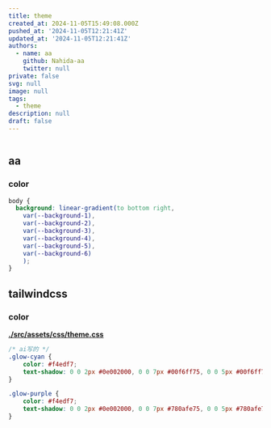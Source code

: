 ```yaml
---
title: theme
created_at: 2024-11-05T15:49:08.000Z
pushed_at: '2024-11-05T12:21:41Z'
updated_at: '2024-11-05T12:21:41Z'
authors:
  - name: aa
    github: Nahida-aa
    twitter: null
private: false
svg: null
image: null
tags:
  - theme
description: null
draft: false
---
```

```ts
```
## aa
### color
```css
body {
  background: linear-gradient(to bottom right,
    var(--background-1),
    var(--background-2),
    var(--background-3),
    var(--background-4),
    var(--background-5),
    var(--background-6)
    );
}
```
## tailwindcss

### color
**[./src/assets/css/theme.css](./src/assets/css/theme.css)**
```css
/* ai写的 */
.glow-cyan {
    color: #f4edf7;
    text-shadow: 0 0 2px #0e002000, 0 0 7px #00f6ff75, 0 0 5px #00f6ff75, 0 0 18px #00f6ff75;
}

.glow-purple {
    color: #f4edf7;
    text-shadow: 0 0 2px #0e002000, 0 0 7px #780afe75, 0 0 5px #780afe75, 0 0 18px #780afe75;
}
```
